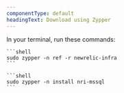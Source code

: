 ```yaml
---
componentType: default
headingText: Download using Zypper
---
```


In your terminal, run these commands:

    ```shell
    sudo zypper -n ref -r newrelic-infra
    ```

    ```shell
    sudo zypper -n install nri-mssql
    ```
